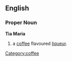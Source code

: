 {{Wikipedia}}
==English==

===Proper Noun===
'''Tia Maria'''
# a [[coffee]] flavoured [[liqueur]].
{{rfd}}
[[Category:coffee]]